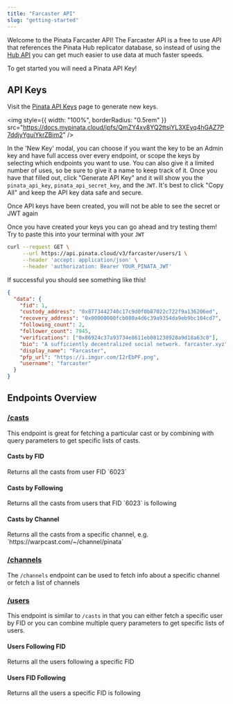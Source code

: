 ```yaml
---
title: "Farcaster API"
slug: "getting-started"
---
```


Welcome to the Pinata Farcaster API! The Farcaster API is a free to use API that references the Pinata Hub replicator database, so instead of using the [Hub API](../hub-api-reference/introduction.mdx) you can get much easier to use data at much faster speeds.

To get started you will need a Pinata API Key! 

## API Keys

Visit the [Pinata API Keys](https://app.pinata.cloud/developers/api-keys) page to generate new keys.

<Accordion title="Guide to Setting Up API Keys">

<img
  style={{ width: "100%", borderRadius: "0.5rem" }}
  src="https://docs.mypinata.cloud/ipfs/QmZY4xv8YQ2ttsiYL3XEyq4hGAZ7P7ddjyYguiYkrZBim2"
/>

In the 'New Key' modal, you can choose if you want the key to be an Admin key and have full access over every endpoint, or scope the keys by selecting which endpoints you want to use. You can also give it a limited number of uses, so be sure to give it a name to keep track of it. Once you have that filled out, click "Generate API Key" and it will show you the `pinata_api_key`, `pinata_api_secret_key`, and the `JWT`. It's best to click "Copy All" and keep the API key data safe and secure.

<Warning>
  Once API keys have been created, you will not be able to see the secret or JWT
  again
</Warning>

Once you have created your keys you can go ahead and try testing them! Try to paste this into your terminal with your `JWT`

```bash
curl --request GET \
     --url https://api.pinata.cloud/v3/farcaster/users/1 \
     --header 'accept: application/json' \
     --header 'authorization: Bearer YOUR_PINATA_JWT'
```

If successful you should see something like this!

```json 200
{
  "data": {
    "fid": 1,
    "custody_address": "0x8773442740c17c9d0f0b87022c722f9a136206ed",
    "recovery_address": "0x00000000fcb080a4d6c39a9354da9eb9bc104cd7",
    "following_count": 2,
    "follower_count": 7945,
    "verifications": ["0x86924c37a93734e8611eb081238928a9d18a63c0"],
    "bio": "A sufficiently decentralized social network. farcaster.xyz",
    "display_name": "Farcaster",
    "pfp_url": "https://i.imgur.com/I2rEbPF.png",
    "username": "farcaster"
  }
}
```

</Accordion>

## Endpoints Overview

### [/casts](/farcaster/api-reference/endpoint/cast-by-hash)

This endpoint is great for fetching a particular cast or by combining with query parameters to get specific lists of casts.

#### Casts by FID

<ParamField query="/casts?fid=6023">
  Returns all the casts from user FID `6023`
</ParamField>

#### Casts by Following

<ParamField query="/casts?fid=6023&following=true">
  Returns all the casts from users that FID `6023` is following
</ParamField>

#### Casts by Channel

<ParamField query="/casts?channel=https://warpcast.com/~/channel/pinata">
  Returns all the casts from a specific channel, e.g. `https://warpcast.com/~/channel/pinata`
</ParamField>

### [/channels](/farcaster/api-reference/endpoint/channel-by-name)

The `/channels` endpoint can be used to fetch info about a specific channel or fetch a list of channels

### [/users](/farcaster/api-reference/endpoint/user-by-fid)

This endpoint is similar to `/casts` in that you can either fetch a specific user by FID or you can combine multiple query parameters to get specific lists of users.

#### Users Following FID

<ParamField query="/users?fid=6023&followers=true">
  Returns all the users following a specific FID
</ParamField>


#### Users FID Following

<ParamField query="/users?fid=6023&following=true">
  Returns all the users a specific FID is following
</ParamField>
